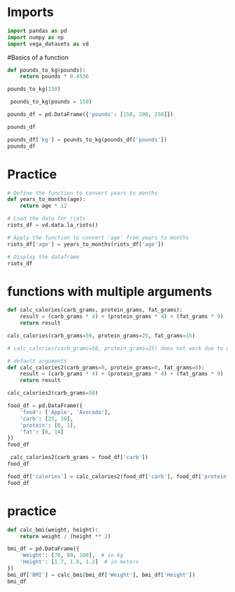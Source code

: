 # Imports


```python
import pandas as pd
import numpy as np
import vega_datasets as vd
```

#Basics of a function


```python
def pounds_to_kg(pounds):
    return pounds * 0.4536
```

```python

pounds_to_kg(150)

```


```python
 pounds_to_kg(pounds = 150)

```

```python
pounds_df = pd.DataFrame({'pounds': [150, 200, 250]})

pounds_df
```


```python
pounds_df['kg'] = pounds_to_kg(pounds_df['pounds'])
pounds_df
```


# Practice 

```python
# Define the function to convert years to months
def years_to_months(age):
    return age * 12

# Load the data for riots
riots_df = vd.data.la_riots()

# Apply the function to convert 'age' from years to months
riots_df['age'] = years_to_months(riots_df['age'])

# Display the dataframe
riots_df


```

# functions with multiple arguments 


```python
def calc_calories(carb_grams, protein_grams, fat_grams):
    result = (carb_grams * 4) + (protein_grams * 4) + (fat_grams * 9)
    return result

```


```python
calc_calories(carb_grams=50, protein_grams=25, fat_grams=15)
```


```python
# calc_calories(carb_grams=50, protein_grams=25) does not work due to missing  arguments 

```

```python
# default arguments
def calc_calories2(carb_grams=0, protein_grams=0, fat_grams=0):
    result = (carb_grams * 4) + (protein_grams * 4) + (fat_grams * 9)
    return result
```


```python
calc_calories2(carb_grams=50)
```


```python
food_df = pd.DataFrame({
    'food': ['Apple', 'Avocado'],
    'carb': [25, 10],
    'protein': [0, 1],
    'fat': [0, 14]
})
food_df
```


```python
 calc_calories2(carb_grams = food_df['carb'])
food_df
```

```python
food_df['calories'] = calc_calories2(food_df['carb'], food_df['protein'], food_df['fat'])
food_df
```

# practice


```python

def calc_bmi(weight, height):
    return weight / (height ** 2)

bmi_df = pd.DataFrame({
    'Weight': [70, 80, 100],  # in kg
    'Height': [1.7, 1.8, 1.2]  # in meters
})
bmi_df['BMI'] = calc_bmi(bmi_df['Weight'], bmi_df['Height'])
bmi_df
```

